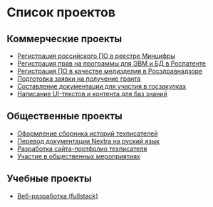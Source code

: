 
# Список проектов

## Коммерческие проекты

- [Регистрация российского ПО в реестре Минцифры](../portfolio/projects/register-digital-ministry.mdx)
- [Регистрация прав на программы для ЭВМ и БД в Роспатенте](../portfolio/projects/register-rospatent.mdx)
- [Регистрация ПО в качестве медизделия в Росздравнадзоре](../portfolio/projects/register-roszdravnadzor.mdx)
- [Подготовка заявки на получение гранта](../portfolio/projects/grant-applications.mdx)
- [Составление документации для участия в госзакупках](../portfolio/projects/gov-procurement-docs.mdx)
- [Написание UI-текстов и контента для баз знаний](../portfolio/projects/ui-texts-wiki.mdx)

## Общественные проекты

- [Оформление сборника историй техписателей](../portfolio/projects/tech-writers-storybook.mdx)
- [Перевод документации Nextra на руский язык](../portfolio/projects/nextra-docs-rus.mdx)
- [Разработка сайта-портфолио техписателя](../portfolio/projects/portfolio-website.mdx)
- [Участие в общественных мероприятиях](../portfolio/projects/public-activities.mdx)

## Учебные проекты

- [Веб-разработка (fullstack)](../portfolio/projects/web-dev.mdx)